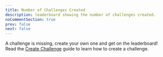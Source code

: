 ```yaml
---
title: Number of Challenges Created
description: leaderboard showing the number of challenges created.
noCommentSection: true
prev: false
next: false
---
```



A challenge is missing, create your own one and get on the leaderboard!
Read the [Create Challenge](/guides/create-challenge) guide to learn how to create a challenge.

<LeaderboardChallenge client:load />

